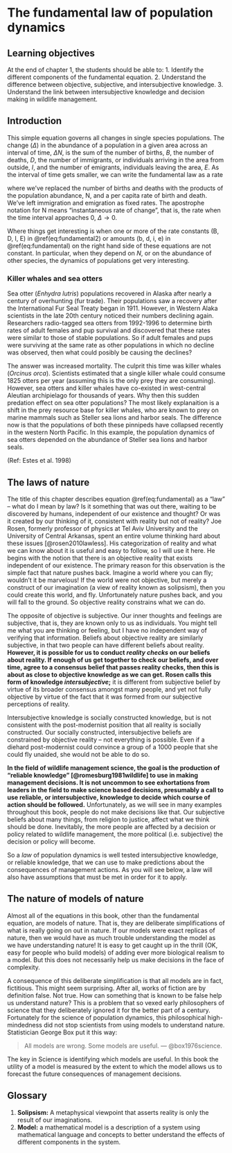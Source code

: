 # The fundamental law of population dynamics {#chap:fundamental}

## Learning objectives
At the end of chapter 1, the students should be able to: 
1. Identify the different components of the fundamental equation. 
2. Understand the difference between objective, subjective, and intersubjective knowledge. 
3. Understand the link between intersubjective knowledge and decision making in wildlife management. 

## Introduction

\begin{equation}
  \Delta N = B - D + I - E
  (\#eq:fundamental)
\end{equation}

This simple equation governs all changes in single species populations. The change ($\Delta$) in the abundance of a
population in a given area across an interval of time, $\Delta N$, is the sum of the number of births, $B$, the
number of deaths, $D$, the number of immigrants, or individuals arriving in the area from outside, $I$, and
the number of emigrants, individuals leaving the area, $E$. As the interval of time gets smaller, we can write the fundamental law as a rate

\begin{equation}
N' = bN - dN + i - e
(\#eq:fundamental2)
\end{equation}

where we’ve replaced the number of births and deaths with the products of the population abundance, N, and a per capita rate of birth and death. We’ve left immigration and emigration as fixed rates. The apostrophe notation for N means "instantaneous rate of change", that is, the rate when the time interval approaches 0, $\Delta \rightarrow 0$.

Where things get interesting is when one or more of the rate constants (B, D, I, E) in \@ref(eq:fundamental2) or amounts (b, d, i, e) in \@ref(eq:fundamental) on the right hand side of these equations are not constant. In particular, when they depend on $N$, or on the abundance of other species, the dynamics of populations get very interesting.

### Killer whales and sea otters

Sea otter (*Enhydra lutris*) populations recovered in Alaska after nearly a century of overhunting (fur trade). Their populations saw a recovery after the International Fur Seal Treaty began in 1911. However, in Western Alaka scientists in the late 20th century noticed their numbers declining again. Researchers radio-tagged sea otters from 1992-1996 to determine birth rates of adult females and pup survival and discovered that these rates were similar to those of stable populations. So if adult females and pups were surviving at the same rate as other populations in which no decline was observed, then what could posibly be causing the declines? 

The answer was increased mortality. The culprit this time was killer whales (*Orcinus orca*). Scientists estimated that a single killer whale could consume 1825 otters per year (assuming this is the only prey they are consuming). However, sea otters and killer whales have co-existed in west-central Aleutian archipielago for thousands of years. Why then this sudden predation effect on sea otter populations? The most likely explanaition is a shift in the prey resource base for killer whales, who are known to prey on marine mammals such as Steller sea lions and harbor seals. The difference now is that the populations of both these pinnipeds have collapsed recently in the western North Pacific. In this example, the population dynamics of sea otters depended on the abundance of Steller sea lions and harbor seals. 

(Ref: Estes et al. 1998)

## The laws of nature

The title of this chapter describes equation \@ref(eq:fundamental) as a "law" -- what do I mean by law? Is it something that was out there, waiting to be discovered by humans, independent of our existence and thought? Or was it created by our thinking of it, consistent with reality but not of reality? Joe Rosen, formerly professor of physics at Tel Aviv University and the University of Central Arkansas, spent an entire volume thinking hard about these issues [@rosen2010lawless]. His categorization of reality and what we can know about it is useful and easy to follow, so I will use it here. He begins with the notion that there is an objective reality that exists independent of our existence. The primary reason for this observation is the simple fact that nature pushes back. Imagine a world where you can fly; wouldn’t it be marvelous! If the world were not objective, but merely a construct of our imagination (a view of reality known as solipsism), then you could create this world, and fly. Unfortunately nature pushes back, and you will fall to the ground. So objective reality constrains what we can do.

The opposite of objective is subjective. Our inner thoughts and feelings are subjective, that is, they are known only to us as individuals. You might tell me what you are thinking or feeling, but I have no independent way of verifying that information. Beliefs about objective reality are similarly subjective, in
that two people can have different beliefs about reality. **However, it is possible for us to conduct *reality checks* on our beliefs about reality. If enough of us get together to check our beliefs, and over time, agree to a consensus belief that passes reality checks, then this is about as close to objective knowledge as we can get. Rosen calls this form of knowledge *intersubjective*;** it is different from subjective belief by virtue of its broader consensus amongst many people, and yet not fully objective by virtue of the fact that it was formed from our subjective perceptions of reality. 

Intersubjective knowledge is socially constructed knowledge, but is not consistent with the post-modernist position that all reality is socially constructed. Our socially constructed, intersubjective beliefs are constrained by objective reality -- not everything is possible. Even if a diehard post-modernist could convince a group of a 1000 people that she could fly unaided, she would not be able to do so. 

**In the field of wildlife management science, the goal is the production of “reliable knowledge” [@romesburg1981wildlife] to use in making management decisions. It is not uncommon to see exhortations from leaders in the field to make science based decisions, presumably a call to use reliable, or intersubjective, knowledge to decide which course of action should be followed.** Unfortunately, as we will see in many examples throughout this book, people do not make decisions like that. Our subjective beliefs about many things, from religion to justice, affect what we think should be done. Inevitably, the more people are affected by a decision or policy related to wildlife management, the more political (i.e. subjective) the decision or policy will become.

So a *law* of population dynamics is well tested intersubjective knowledge, or reliable knowledge, that we can use to make predictions about the consequences of management actions. As you will see below, a law will also have assumptions that must be met in order for it to apply. 

## The nature of models of nature

Almost all of the equations in this book, other than the fundamental equation, are models of nature. That is, they are deliberate simplifications of what is really going on out in nature. If our models were exact replicas of nature, then we would have as much trouble understanding the model as we have understanding nature! It is easy to get caught up in the thrill (OK, easy for people who build models) of adding ever more biological realism to a model. But this does not necessarily help us make decisions in the face of complexity.

A consequence of this deliberate simplification is that all models are in fact, fictitious. This might seem surprising. After all, works of fiction are by definition false. Not true. How can something that is known to be false help us understand nature? This is a problem that so vexed early philosophers of science that they deliberately ignored it for the better part of a century.  Fortunately for the science of population dynamics, this philosophical high-mindedness did not stop scientists from using models to understand nature. Statistician George Box put it this way: 

> All models are wrong. Some models are useful.
> --- @box1976science. 

The key in Science is identifying which models are useful. In this book the utility of a model is measured by the extent to which the model allows us to forecast the future consequences of management decisions.


## Glossary

1. **Solipsism:** A metaphysical viewpoint that asserts reality is only the result of our imaginations.
2. **Model:** a mathematical model is a description of a system using mathematical language and concepts to better understand the effects of different components in the system. 


